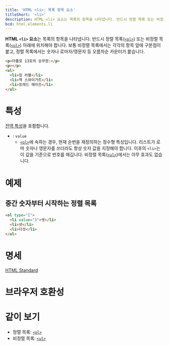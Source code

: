 ```yaml
---
title: 'HTML <li>: 목록 항목 요소'
titleShort: '<li>'
description: HTML <li> 요소는 목록의 항목을 나타냅니다. 반드시 정렬 목록 또는 비정렬 목록 아래에 위치해야 합니다.
bcd: html.elements.li
---
```


**HTML `<li>` 요소**는 목록의 항목을 나타냅니다. 반드시 정렬 목록([`<ol>`](./ol)) 또는 비정렬 목록([`<ul>`](./ul)) 아래에 위치해야 합니다. 보통 비정렬 목록에서는 각각의 항목 앞에 구분점이 붙고, 정렬 목록에서는 숫자나 로마자/영문자 등 오름차순 카운터가 붙습니다.

```html hidden name=demo
<p>아폴로 13호의 승무원:</p>
<p></p>
<ul>
  <li>짐 러블</li>
  <li>잭 스와이거트</li>
  <li>프레드 헤이즈</li>
</ul>
```

<LiveExample height={180} lang="html" name="demo" />

# 특성

[전역 특성](/docs/Web/HTML/Global_attributes)을 포함합니다.

- : `value`
  - [`<ol>`](./ol)에 속하는 경우, 현재 순번을 재정의하는 정수형 특성입니다. 리스트가 로마 숫자나 영문자를 쓰더라도 항상 숫자 값을 지정해야 합니다. 이후의 `<li>`는 이 값을 기준으로 번호를 매깁니다. 비정렬 목록([`<ul>`](./ul))에서는 아무 효과도 없습니다.

# 예제

## 중간 숫자부터 시작하는 정렬 목록

```html hidden name=example
<ol type="I">
  <li value="3">셋</li>
  <li>넷</li>
  <li>다섯</li>
</ol>
```

<LiveExample height={120} lang="html" name="example" />

# 명세

[HTML Standard](https://html.spec.whatwg.org/multipage/semantics.html#the-li-element)

# 브라우저 호환성

<BrowserCompat data={props.bcd} />

# 같이 보기

- 정렬 목록: [`<ol>`](./ol)
- 비정렬 목록: [`<ul>`](./ul)
